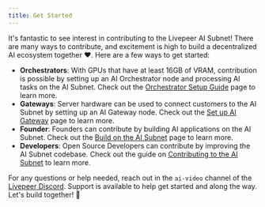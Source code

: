 ```yaml
---
title: Get Started
---
```


It's fantastic to see interest in contributing to the Livepeer AI Subnet! There
are many ways to contribute, and excitement is high to build a decentralized AI
ecosystem together ❤️. Here are a few ways to get started:

- **Orchestrators**: With GPUs that have at least 16GB of VRAM, contribution is
  possible by setting up an AI Orchestrator node and processing AI tasks on the
  AI Subnet. Check out the
  [Orchestrator Setup Guide](/ai/orchestrators/get-started) page to learn more.
- **Gateways**: Server hardware can be used to connect customers to the AI
  Subnet by setting up an AI Gateway node. Check out the
  [Set up AI Gateway](/ai/gateways/get-started) page to learn more.
- **Founder**: Founders can contribute by building AI applications on the AI
  Subnet. Check out the [Build on the AI Subnet](/ai/builders) page to learn
  more.
- **Developers**: Open Source Developers can contribute by improving the AI
  Subnet codebase. Check out the guide on
  [Contributing to the AI Subnet](/ai/contributors/coming-soon) to learn more.

For any questions or help needed, reach out in the `ai-video` channel of the
[Livepeer Discord](https://discord.gg/livepeer). Support is available to help get
started and along the way. Let's build together! 🚀
